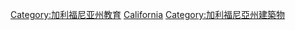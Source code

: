 {{Commonscat|Universities and colleges in California}}

[[Category:加利福尼亚州教育|Category:加利福尼亚州教育]]
[[Category:美國各州大學|California]]
[[Category:加利福尼亞州建築物|Category:加利福尼亞州建築物]]